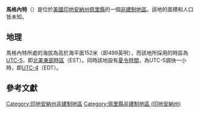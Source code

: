 {{noteTA
|G1=USState
|G2=地名
|G3=Unit
}}
{{Infobox settlement
|official_name            = 馬格內特
|native_name = Magnet
|settlement_type          = [[非建制地區|非建制地區]]
|image_skyline            = 
|imagesize                = 
|pushpin_map              = USA Indiana
|pushpin_label            = 馬格內特
|pushpin_label_position   = top
|pushpin_map_caption      = 馬格內特在印地安納州的位置
|subdivision_type         = [[世界政區索引|國家]]
|subdivision_type1        = [[美国州份|州份]]
|subdivision_type2        = [[印地安納州行政区划|縣]]
|subdivision_name         = [[美国|美国]]
|subdivision_name1        = [[印地安納州|印地安納州]]
|subdivision_name2        = [[佩里縣_(印地安納州)|佩里縣]]
|elevation_ft             = 499
|elevation_m              = 152
|area_total_km2           = 
|area_total_sq_mi         = 
|area_land_km2            = 
|area_land_sq_mi          = 
|area_water_km2           = 
|area_water_sq_mi         = 
|population_as_of         = 2010
|population_footnotes     = 
|population_total         = 
|population_metro         = 
|population_density_km2   = auto
|population_density_sq_mi = auto
|timezone                 = [[北美东部时区|北美东部时区]]
|utc_offset               = -5
|coordinates              = {{coord|38|05|48|N|86|27|48|W|display=inline,title}}
| coor_pinpoint           = 
| coordinates_footnotes   = 
|timezone_DST             = EDT
|utc_offset_DST           = -4
|postal_code_type         = [[美國郵區編號|郵區編號]]
|postal_code              = 47520
|area_code                = {{link-en|电话区号812|Area code 812|812}}
|blank_name = [[地名信息系统|GNIS ID]]
|blank_info = 451192<ref name="GNIS">{{cite gnis|451192|Magnet}}</ref>
}}
'''馬格內特'''（{{lang-en|Magnet}}）是位於[[美國|美國]][[印地安納州|印地安納州]][[佩里縣_(印地安納州)|佩里縣]]的一個[[非建制地區|非建制地區]]。該地的面積和人口皆未知。

== 地理 ==
馬格內特所處的海拔為高於海平面152米（即499英呎），而該地所採用的時區為[[UTC-5|UTC-5]]，即[[北美東部時區|北美東部時區]]（EST）。同時該地設有[[夏令時間|夏令時間]]，為UTC-5調快一小時，即[[UTC-4|UTC-4]]（EDT）。

== 參考文獻 ==
{{reflist}}

{{佩里縣 (印地安納州)}}

{{DEFAULTSORT:Magnet}}
[[Category:印地安納州非建制地區|Category:印地安納州非建制地區]]
[[Category:佩里縣非建制地區_(印地安納州)|Category:佩里縣非建制地區 (印地安納州)]]

{{Indiana-geo-stub}}